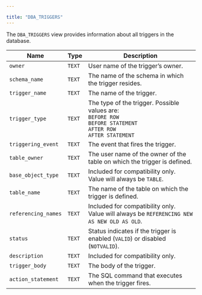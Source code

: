 ---

title: "DBA_TRIGGERS"
---

<div id="dba_triggers" class="registered_link"></div>

The `DBA_TRIGGERS` view provides information about all triggers in the database.

| Name                | Type   | Description                                                  |
| ------------------- | ------ | ------------------------------------------------------------ |
| `owner`             | `TEXT` | User name of the trigger’s owner.                            |
| `schema_name`       | `TEXT` | The name of the schema in which the trigger resides.         |
| `trigger_name`      | `TEXT` | The name of the trigger.                                     |
| `trigger_type`      | `TEXT` | The type of the trigger. Possible values are: <br/>`BEFORE ROW` <br/>`BEFORE STATEMENT` <br/>`AFTER ROW` <br/>`AFTER STATEMENT` |
| `triggering_event`  | `TEXT` | The event that fires the trigger.                            |
| `table_owner`       | `TEXT` | The user name of the owner of the table on which the trigger is defined. |
| `base_object_type`  | `TEXT` | Included for compatibility only. Value will always be `TABLE`. |
| `table_name`        | `TEXT` | The name of the table on which the trigger is defined.       |
| `referencing_names` | `TEXT` | Included for compatibility only. Value will always be `REFERENCING NEW AS NEW OLD AS OLD`. |
| `status`            | `TEXT` | Status indicates if the trigger is enabled (`VALID`) or disabled (`NOTVALID`). |
| `description`       | `TEXT` | Included for compatibility only.                             |
| `trigger_body`      | `TEXT` | The body of the trigger.                                     |
| `action_statement`  | `TEXT` | The SQL command that executes when the trigger fires.        |